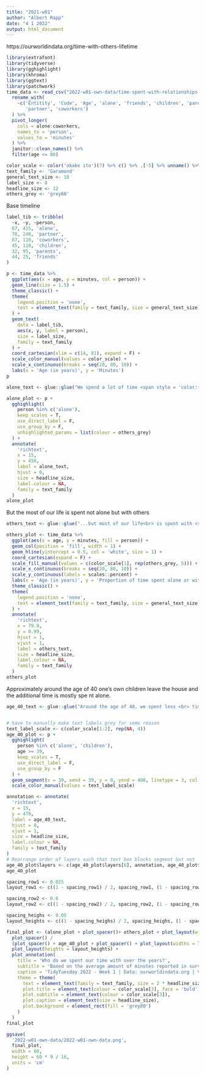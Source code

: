 ```yaml
---
title: "2021-w01"
author: "Albert Rapp"
date: "4 1 2022"
output: html_document
---
```


https://ourworldindata.org/time-with-others-lifetime

```r
library(extrafont)
library(tidyverse)
library(gghighlight)
library(khroma)
library(ggtext)
library(patchwork)
time_data <- read_csv("2022-w01-own-data/time-spent-with-relationships-by-age-us.csv") %>% 
  rename_with(
    ~c('Entitity', 'Code', 'Age', 'alone', 'friends', 'children', 'parents', 
       'partner', 'coworkers')
  ) %>% 
  pivot_longer(
    cols = alone:coworkers, 
    names_to = 'person',
    values_to = 'minutes'
  ) %>% 
  janitor::clean_names() %>% 
  filter(age <= 80) 

```


```r
color_scale <- color('okabe ito')(7) %>% c() %>% .[-5] %>% unname() %>% rev()
text_family <- 'Garamond'
general_text_size <- 18
label_size <- 8
headline_size <- 12
others_grey <- 'grey60'
```

Base timeline

```r
label_tib <- tribble(
  ~x, ~y, ~person,
  67, 415, 'alone',
  70, 240, 'partner',
  67, 110, 'coworkers',
  45, 110, 'children',
  32, 95, 'parents',
  44, 25, 'friends'
) 

p <- time_data %>% 
  ggplot(aes(x = age, y = minutes, col = person)) +
  geom_line(size = 1.5) +
  theme_classic() +
  theme(
    legend.position = 'none',
    text = element_text(family = text_family, size = general_text_size)
  ) +
  geom_text(
    data = label_tib, 
    aes(x, y, label = person), 
    size = label_size,
    family = text_family
  ) +
  coord_cartesian(xlim = c(14, 81), expand = F) + 
  scale_color_manual(values = color_scale) +
  scale_x_continuous(breaks = seq(20, 80, 10)) + 
  labs(x = 'Age (in years)', y = 'Minutes')
p
```


```r
alone_text <- glue::glue("We spend a lot of time <span style = 'color:{color_scale[1]};'>alone</span>...")

alone_plot <- p +
  gghighlight(
    person %in% c('alone'), 
    keep_scales = T, 
    use_direct_label = F,
    use_group_by = F,
    unhighlighted_params = list(colour = others_grey)
  ) +
  annotate(
    'richtext',
    x = 15,
    y = 450,
    label = alone_text,
    hjust = 0,
    size = headline_size,
    label.colour = NA,
    family = text_family
  )
alone_plot
```



But the most of our life is spent not alone but with others

```r
others_text <- glue::glue("...but most of our life<br> is spent with <span style = 'color:{others_grey};'>others</span>.")

others_plot <- time_data %>% 
  ggplot(aes(x = age, y = minutes, fill = person)) +
  geom_col(position = 'fill', width = 1) +
  geom_hline(yintercept = 0.5, col = 'white', size = 1) +
  coord_cartesian(expand = F) +
  scale_fill_manual(values = c(color_scale[1], rep(others_grey, 5))) +
  scale_x_continuous(breaks = seq(20, 80, 10)) +
  scale_y_continuous(labels = scales::percent) +
  labs(x = 'Age (in years)', y = 'Proportion of time spent alone or with others') +
  theme_classic() +
  theme(
    legend.position = 'none',
    text = element_text(family = text_family, size = general_text_size)
  ) +
  annotate(
    'richtext',
    x = 79.9,
    y = 0.99,
    hjust = 1,
    vjust = 1,
    label = others_text,
    size = headline_size,
    label.colour = NA,
    family = text_family
  )
others_plot
```

Approximately around the age of 40 one's own children leave the house and the additional time is mostly spe
nt alone.

```r
age_40_text <- glue::glue("Around the age of 40, we spent less <br> time with <span style = 'color:{color_scale[2]};'>children</span> and more <br> time <span style = 'color:{color_scale[1]};'>alone</span>.")


# have to manually make text labels grey for some reason
text_label_scale <- c(color_scale[1:2], rep(NA, 4))
age_40_plot <- p +
  gghighlight(
    person %in% c('alone', 'children'), 
    age >= 39,
    keep_scales = T, 
    use_direct_label = F,
    use_group_by = F
  ) +
  geom_segment(x = 39, xend = 39, y = 0, yend = 400, linetype = 3, col = 'black') +
  scale_color_manual(values = text_label_scale) 

annotation <- annotate(
  'richtext',
  x = 15,
  y = 470,
  label = age_40_text,
  hjust = 0,
  vjust = 1,
  size = headline_size,
  label.colour = NA,
  family = text_family
)
# Rearrange order of layers such that text box blocks segment but not 'alone' line
age_40_plot$layers <- c(age_40_plot$layers[6], annotation, age_40_plot$layers[-6])
age_40_plot
```



```r
spacing_row1 <- 0.025
layout_row1 <- c((1 - spacing_row1) / 2, spacing_row1, (1 - spacing_row1) / 2)

spacing_row2 <- 0.6
layout_row2 <- c((1 - spacing_row2) / 2, spacing_row2, (1 - spacing_row2) / 2)

spacing_heighs <- 0.05
layout_heights <- c((1 - spacing_heighs) / 2, spacing_heighs, (1 - spacing_heighs) / 2)

final_plot <- (alone_plot + plot_spacer()+ others_plot + plot_layout(widths = layout_row1)) / 
  plot_spacer() /
  (plot_spacer() + age_40_plot + plot_spacer() + plot_layout(widths = layout_row2)) +
  plot_layout(heights = layout_heights) +
  plot_annotation(
    title = 'Who do we spent our time with over the years?',
    subtitle = 'Based on the average amount of minutes reported in surveys in the US from 2009 to 2019; by age of respondent',
    caption = 'TidyTuesday 2022 - Week 1 | Data: ourworldindata.org | Visualization by Albert Rapp | Twitter: @rappa753',
    theme = theme(
      text = element_text(family = text_family, size = 2 * headline_size),
      plot.title = element_text(colour = color_scale[3], face = 'bold'),
      plot.subtitle = element_text(colour = color_scale[3]),
      plot.caption = element_text(size = headline_size),
      plot.background = element_rect(fill = 'grey80')
    )
  ) 
final_plot
```

```r
ggsave(
  '2022-w01-own-data/2022-w01-own-data.png',
  final_plot,
  width = 60,
  height = 60 * 9 / 16,
  units = 'cm'
)
```





